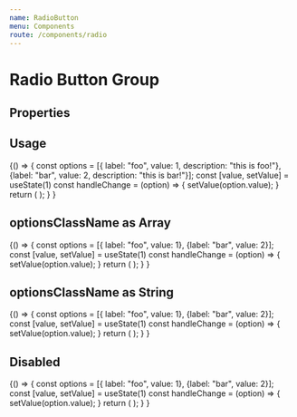 ```yaml
---
name: RadioButton
menu: Components
route: /components/radio
---
```



# Radio Button Group

## Properties
<Props of={RadioButtonGroup} />

## Usage

<Playground>
  {() => {
    const options = [{ label: "foo", value: 1, description: "this is foo!"},
      {label: "bar", value: 2, description: "this is bar!"}];
    const [value, setValue] = useState(1)
    const handleChange = (option) => {
        setValue(option.value);
    }
    return (
      <Fragment>
      <RadioButtonGroup vertical  label="Select an option" options={options} value={value} onChange={handleChange} />
      </Fragment>
    );
  }
}
</Playground>

## optionsClassName as Array

<Playground>
  {() => {
    const options = [{ label: "foo", value: 1}, {label: "bar", value: 2}];
    const [value, setValue] = useState(1)
    const handleChange = (option) => {
        setValue(option.value);
    }
    return (
      <Fragment>
      <RadioButtonGroup optionsClassName={[styles.radioButton1, styles.radioButton2]} label="Select an option" options={options} value={value} onChange={handleChange} />
      </Fragment>
    );
  }
}
</Playground>

## optionsClassName as String

<Playground>
  {() => {
    const options = [{ label: "foo", value: 1}, {label: "bar", value: 2}];
    const [value, setValue] = useState(1)
    const handleChange = (option) => {
        setValue(option.value);
    }
    return (
      <Fragment>
      <RadioButtonGroup optionsClassName={styles.radioButton1} label="Select an option" options={options} value={value} onChange={handleChange} />
      </Fragment>
    );
  }
}
</Playground>

## Disabled

<Playground>
  {() => {
    const options = [{ label: "foo", value: 1}, {label: "bar", value: 2}];
    const [value, setValue] = useState(1)
    const handleChange = (option) => {
        setValue(option.value);
    }
    return (
      <Fragment>
      <RadioButtonGroup disabled={true} label="Select an option" options={options} value={value} onChange={handleChange} />
      </Fragment>
    );
  }
}
</Playground>
